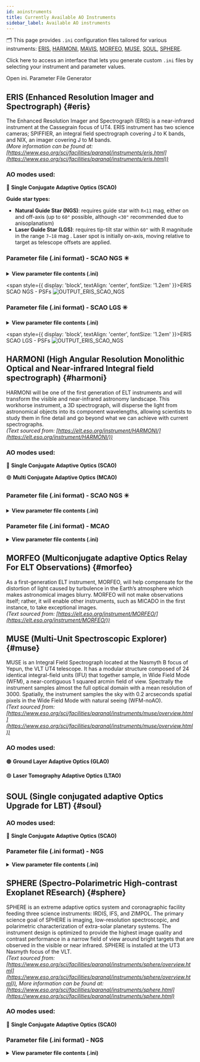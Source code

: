 ```yaml
---
id: aoinstruments
title: Currently Available AO Instruments
sidebar_label: Available AO instruments 
---
```


<!-- import IniGenerator from '@site/src/components/IniGenerator'; -->

🗂️ This page provides `.ini` configuration files tailored for various instruments: [ERIS](#eris), [HARMONI](#harmoni), [MAVIS](#mavis), [MORFEO](#morfeo), [MUSE](#muse), [SOUL](#soul), [SPHERE](#sphere).

Click here to access an interface that lets you generate custom `.ini` files by selecting your instrument and parameter values.


<div
  style={{ display: 'flex', justifyContent: 'center', alignItems:'center' }}
  >
  <Link to="/docs/orion/interactivetools" style={{
    display: 'inline-block',
    marginTop: '0.5rem',
    padding: '1.0rem 2.0rem',
    height: '3.5rem',
    verticalAlign: 'middle',
    backgroundColor: '#3578e5',
    color: '#fff',
    borderRadius: '0.5rem',
    textDecoration: 'none',
    fontWeight: 'bold',
    fontSize: '1.3rem',
    textAlign: 'center',
    lineHeight: 'normal',
  }}>
  Open ini. Parameter File Generator
  </Link>
</div>
<!-- <IniGenerator /> -->

## ERIS (Enhanced Resolution Imager and Spectrograph) {#eris}

The Enhanced Resolution Imager and Spectrograph (ERIS) is a near-infrared instrument at the Cassegrain focus of UT4. ERIS instrument has two science cameras; SPIFFIER, an integral field spectrograph covering J to K bands, and NIX, an imager covering J to M bands. <br />
_(More information can be found at: [https://www.eso.org/sci/facilities/paranal/instruments/eris.html](https://www.eso.org/sci/facilities/paranal/instruments/eris.html))_ <br />

### AO modes used:
🔵 **Single Conjugate Adaptive Optics (SCAO)** 

**Guide star types:**
- **Natural Guide Star (NGS)**: requires guide star with `R<11` mag, either on and off-axis (up to `60"` possible, although `<30"` recommended due to anisoplanatism)
- **Laser Guide Star (LGS)**: requires tip-tilt star within <code>60"</code> with R magnitude in the range `7–18` mag . Laser spot is initially on-axis, moving relative to target as telescope offsets are applied.

### Parameter file (.ini format) - SCAO NGS ✴️

<details>
  <summary><strong>View parameter file contents (.ini)</strong></summary>

<pre><code>
```python
[telescope]
TelescopeDiameter = 8.
ZenithAngle = 30.0
ObscurationRatio = 0.16
Resolution = 128
TechnicalFoV = 120

[atmosphere]
Wavelength = 500e-9
Seeing = 0.8
L0 = 22.0
Cn2Weights = [0.59, 0.02, 0.04, 0.06, 0.01, 0.05, 0.09, 0.04, 0.05, 0.05]
Cn2Heights = [30, 140, 281, 562, 1125, 2250, 4500, 7750, 11000, 14000]
WindSpeed = [6.6, 5.9, 5.1, 4.5, 5.1, 8.3, 16.3, 10.2, 14.3, 17.5]
WindDirection = [0., 0., 0., 0., 90., -90., -90., 90., 0., 0.]
r0_Value = 0
testWindspeed = 0

[sources_science]
Wavelength = [1.650e-06]
Zenith = [0.0]
Azimuth = [0.0]

[sources_HO]
Wavelength = [750e-9]
Zenith = [0.0]
Azimuth = [0.0]
Height = 0

[sensor_science]
PixelScale = 14
FieldOfView = 256

[sensor_HO]
WfsType = 'Shack-Hartmann'
Modulation = None
PixelScale = 832
FieldOfView = 6
Binning = 1
NumberPhotons = [100.0]
SigmaRON = 0.2
ExcessNoiseFactor = 2.0
Algorithm = 'wcog'
NumberLenslets = [40]
NoiseVariance = [None]

[DM]
NumberActuators = [40]
DmPitchs = [0.2]
DmHeights = [0.0]
AoArea = 'circle'

[RTC]
LoopGain_HO = 0.3
SensorFrameRate_HO = 1000.0
LoopDelaySteps_HO = 3
```
  </code></pre>
</details> 

<span style={{ display: 'block', textAlign: 'center', fontSize: '1.2em' }}>ERIS SCAO NGS - PSFs</span>
![OUTPUT_ERIS_SCAO_NGS](/img/output_eris_scao_ngs.png)

### Parameter file (.ini format) - SCAO LGS ✳️

<details>
  <summary><strong>View parameter file contents (.ini)</strong></summary>

<pre><code>
```python
[telescope]
TelescopeDiameter = 8.
ZenithAngle = 30.0
ObscurationRatio = 0.16
Resolution = 128
TechnicalFoV = 60

[atmosphere]
Wavelength = 500e-9
Seeing = 0.8
L0 = 22.0
Cn2Weights = [0.59, 0.02, 0.04, 0.06, 0.01, 0.05, 0.09, 0.04, 0.05, 0.05]
Cn2Heights = [30, 140, 281, 562, 1125, 2250, 4500, 7750, 11000, 14000]
WindSpeed = [6.6, 5.9, 5.1, 4.5, 5.1, 8.3, 16.3, 10.2, 14.3, 17.5]
WindDirection = [0., 0., 0., 0., 90., -90., -90., 90., 0., 0.]

[sources_science]
Wavelength = [1.650e-06]
Zenith = [0.0]
Azimuth = [0.0]

[sources_HO]
Wavelength = [589e-9]
Zenith = [0.0]
Azimuth = [0.0]
Height = 90000

[sources_LO]
Wavelength = [750e-09]
Zenith = [0.0]
Azimuth = [0.0]

[sensor_science]
PixelScale = 14
FieldOfView = 256

[sensor_HO]
WfsType = 'Shack-Hartmann'
Modulation = None
PixelScale = 832
FieldOfView = 6
Binning = 1
NumberPhotons = [100.0]
SigmaRON = 0.2
ExcessNoiseFactor = 2.0
Algorithm = 'cog'
NumberLenslets = [40]
NoiseVariance = [None]

[sensor_LO]
WfsType = 'Shack-Hartmann'
Modulation = None
PixelScale = 417
FieldOfView = 48
Binning = 1
NumberPhotons = [100.0]
SigmaRON = 0.2
Dark = 0.0
SkyBackground = 0.0
ExcessNoiseFactor = 2.0
NumberLenslets = [4]
NoiseVariance = [None]
WindowRadiusWCoG = 6
ThresholdWCoG = 0.0
NewValueThrPix = 0.0

[DM]
NumberActuators = [40]
DmPitchs = [0.2]
DmHeights = [0.0]
AoArea = 'circle'

[RTC]
LoopGain_HO = 0.3
LoopGain_LO = 'optimize'
SensorFrameRate_HO = 1000.0
LoopDelaySteps_HO = 3
SensorFrameRate_LO = 500.0
LoopDelaySteps_LO = 2
```
  </code></pre>
</details> 

<span style={{ display: 'block', textAlign: 'center', fontSize: '1.2em' }}>ERIS SCAO LGS - PSFs</span>
![OUTPUT_ERIS_SCAO_NGS](/img/output_eris_scao_lgs.png)

## HARMONI (High Angular Resolution Monolithic Optical and Near-infrared Integral field spectrograph) {#harmoni}

HARMONI will be one of the first generation of ELT instruments and will transform the visible and near-infrared astronomy landscape. This workhorse instrument, a 3D spectrograph, will disperse the light from astronomical objects into its component wavelengths, allowing scientists to study them in fine detail and go beyond what we can achieve with current spectrographs. <br/>
_(Text sourced from: [https://elt.eso.org/instrument/HARMONI/](https://elt.eso.org/instrument/HARMONI/))_ <br />

### AO modes used:
  🔵 **Single Conjugate Adaptive Optics (SCAO)** 

  🟣 **Multi Conjugate Adaptive Optics (MCAO)**

### Parameter file (.ini format) - SCAO NGS ✴️

<details>
  <summary><strong>View parameter file contents (.ini)</strong></summary>

<pre><code>
```python
[telescope]
; telescope diameter in meters - required
TelescopeDiameter = 39
; telescope zenith angle in degrees - optional - default: 0.0
ZenithAngle = 30.0
; pupil obstruction ratio due to the secondary in relative unites to the telescope diameter - optional - default: 0.0
ObscurationRatio = 0.28
; pupil resolution in pixels - required
Resolution = 400
; path to the pupil model in .fits file - optional (if provided, the pupil model is interpolated) - default: ''
PathPupil = '/P3/aoSystem/data/ELT_CALIBRATION/EELT480pp0.0813spider.fits'
; path to a map of static aberrations (nm) in .fits file - optional - default: ''
PathStaticOn = '/P3/aoSystem/data/ELT_CALIBRATION/CombinedError_Wavefront_nm.fits'
; path to a model of amplitude apodizaton of the electric field in the pupil in .fits file - optional - default: ''
TechnicalFoV       = 120                                     

[atmosphere]
r0_Value = 0
testWindspeed = 0
; wavelength of definition of atmosphere statistics  -  optional - default 500e-9
Wavelength = 500e-9
; seeing at zenith in arcsec- required
Seeing = 0.95
; Outer scale in meter - optional - default: 25.0
L0 = 25.0
; Relative contribution of each layer (sum=1) - optional -  default: [1.0]
Cn2Weights =  [0.46510001, 0.18929999, 0.18569999, 0.0698    , 0.02554   , 0.01123   , 0.01545   , 0.02729   , 0.00627   , 0.004438  ]
; altitude of layers in meters - optional -  default [0.0]
;Cn2Heights = [30, 140, 281, 562, 1125, 2250, 4500, 7750, 11000, 14000]
Cn2Heights = [82.04886699,   252.57894569,   722.807951  ,  2620.66789668, 5167.21882457,  8600.34998944, 11722.58516535, 14220.09282085, 17218.05749335, 21912.70746385]
; wind speed values for each layer in m/s - optional -  default [10.0]
WindSpeed = [6.6, 5.9, 5.1, 4.5, 5.1, 8.3, 16.3, 10.2, 14.3, 17.5]
; wind direction for each layer in degrees - optional -  default [0.0]
WindDirection = [0., 0., 0., 0., 90., -90., -90., 90., 0., 0.]

[sources_science]
;list of central wavelengths for each frame - required
Wavelength = [2200e-9]
;list of polar coordinates of the sciences sources; zenith in arcsec and azimuth in degrees - optional -  default: [0.0]
Zenith = [0.0]
Azimuth = [0.0]

[sources_HO]
;Sensing wavelength for HO modes in meters - required
Wavelength = 950e-9
;list of polar coordinates of the guide stars sources; zenith in arcsec and azimuth in degrees - optional - default [0.0]
Zenith = [0.0]
Azimuth = [0.0]
;altitude of the guide stars (0 if infinite) - optional - default: 0.0
Height = 0.0

[sensor_science]
;pixel/spaxel scale in mas - required
PixelScale = 4.0
;Field of view in pixel - optional - default: 150
FieldOfView = 640

[sensor_HO]
;WFS type - optional - default : Shack-Hartmann
WfsType = 'Pyramid'
;Spot modulation radius in lambda/D units for pyramid WFS - optional - default : None
Modulation = 3
;HO WFS pixel scale in [mas] - required
PixelScale = 220      
;Number of pixels per subaperture - required
FieldOfView = 600         
;binning factor - optional - default: 1
Binning = 1
;Flux return in [nph/frame/subaperture] - required
NumberPhotons = [150]    
;HO spot scale in [mas] - optional - defaut: [[0.0, 0.0, 0.0]]
SpotFWHM = [[0.0,0.0,0.0]]      
;Spectral bandwidth of the filter (imaging mode) - optional - default: 0.0
SpectralBandwidth = 0.0
;Transmittance at the considered wavelengths for polychromatic mode - optional - default: [1.0]
Transmittance = [1.0]
;Dispersion x/y at the considered wavelength in pixel. Must be the same size than Transmittance - optional - default: [[0.0,0.0]]
Dispersion = [[0.0],[0.0]]                  
;read-out noise std in [e-] - required
SigmaRON = 0.0               
; dark current[e-/s/pix] - optional - default: 0.0
Dark = 0.0
;Sky background [e-/s/pix] - optional - default: 0.0           
SkyBackground = 0.0
;Pixel gain - optional - default:1.0
Gain = 1.0  
;excess noise factor - optional - default: 2.0                     
ExcessNoiseFactor = 1.0 
;Number of WFS lenslets - required
NumberLenslets = [100]    
;Size of WFS lenslets in meters- optional
SizeLenslets = [0.4]                                                     
;Noise Variance in rd^2. If not empty, this value overwrites the analytical noise variance calculation - optional
NoiseVariance = [None]
;CoG computation algorithm - optional  -defaut:'wcog'
Algorithm = 'wcog' 
;Number of pixels for windiwing the low order WFS pixels - optional - default: 2      
WindowRadiusWCoG = 6
;Threshold Number of pixels for windowing the low order WFS pixels - optional - default: 0.0        
ThresholdWCoG = 0.0
;New value for pixels lower than threshold - optional - default: 0.0        
NewValueThrPix = 0.0

[DM]
;DM actuators pitch in meters - required
NumberActuators = [80]
;DM actuators pitch in meters - required
DmPitchs = [0.38]
;DM influence function model - optional - default: 'gaussian'
InfModel = 'gaussian'
;DM influence function model  mechanical coupling- optional - default: [0.2]
InfCoupling = [0.2]
;DM altitude in m - optional - default: [0.0]
DmHeights = [600.0] 
;Zenith position in arcsec - optional - default: [0.0]
OptimizationZenith = [0] 
;Azimuth in degrees - optional - default: [0.0]
OptimizationAzimuth = [0] 
;Weights - optional - default: [1.0]
OptimizationWeight  = [1]   
;Matrix Conditioning - optional - default: 1e2
OptimizationConditioning = 1.0e2 
; Number of reconstructed layers for tomographic systems - optional - default: 10
NumberReconstructedLayers= 10
;Shape of the AO-corrected area - optional - default: 'circle'
AoArea = 'circle'

[RTC]
;HO Loop gain - required
LoopGain_HO = 0.8                                
;HO loop frequency in [Hz] - required
SensorFrameRate_HO = 500.0
;HO loop frame delay - required
LoopDelaySteps_HO = 1
```
  </code></pre>
</details> 


### Parameter file (.ini format) - MCAO

<details>
  <summary><strong>View parameter file contents (.ini)</strong></summary>
<pre><code>
```python
[telescope]
; telescope diameter in meters - required
TelescopeDiameter = 39
; telescope zenith angle in degrees - optional - default: 0.0
ZenithAngle = 30.0
; pupil obstruction ratio due to the secondary in relative unites to the telescope diameter - optional - default: 0.0
ObscurationRatio = 0.28
; pupil resolution in pixels - required
Resolution = 320
; path to the pupil model in .fits file - optional (if provided, the pupil model is interpolated) - default: ''
PathPupil = '/aoSystem/data/ELT_CALIBRATION/EELT480pp0.0813spider.fits'
; path to a map of static aberrations (nm) in .fits file - optional - default: ''
PathStaticOn = '/aoSystem/data/ELT_CALIBRATION/CombinedError_Wavefront_nm.fits'
; path to a model of amplitude apodizaton of the electric field in the pupil in .fits file - optional - default: ''
PathApodizer = ''
; path to a model of a basis of modes to describe addtionnal static aberrations - optional - default: ''
PathStatModes = '' 
; pupil angle in degrees - optional - default: 0.0
PupilAngle = 0.0

[atmosphere]
; wavelength of definition of atmosphere statistics  -  optional - default 500e-9
Wavelength = 500e-9
; seeing at zenith in arcsec- required
Seeing = 0.8
; Outer scale in meter - optional - default: 25.0
L0 = 25.0
; Relative contribution of each layer (sum=1) - optional -  default: [1.0]
Cn2Weights = [0.24200001, 0.12, 0.09689999, 0.059, 0.0473, 0.0473, 0.0473, 0.0473, 0.0399, 0.0324, 0.0162, 0.026099999, 0.0156, 0.0104, 0.01, 0.012, 0.00401, 0.0139999995, 0.012999999, 0.00701, 0.016, 0.025899999, 0.0191, 0.00987, 0.00617, 0.00401, 0.00247, 0.0021600001, 0.00185, 0.0013600001, 0.0011100001, 0.00061700004, 0.000926, 0.00049400004, 0.000432]
Cn2Heights = [30.0, 90.0, 150.0, 200.0, 245.0, 300.0, 390.0, 600.0, 1130.0, 1880.0, 2630.0, 3500.0, 4500.0, 5500.0, 6500.0, 7500.0, 8500.0, 9500.0, 10500.0, 11500.0, 12500.0, 13500.0, 14500.0, 15500.0, 16500.0, 17500.0, 18500.0, 19500.0, 20500.0, 21500.0, 22500.0, 23500.0, 24500.0, 25500.0, 26500.0]
WindSpeed = [5.5, 5.5, 5.1, 5.5, 5.6, 5.7, 5.8, 6.0, 6.5, 7.0, 7.5, 8.5, 9.5, 11.5, 17.5, 23.0, 26.0, 29.0, 32.0, 27.0, 22.0, 14.5, 9.5, 6.3, 5.5, 6.0, 6.5, 7.0, 7.5, 8.0, 8.5, 9.0, 9.5, 10.0, 10.0]
WindDirection = [-19.571825, -174.84338, 29.129595, -28.166183, 132.83495, 156.3262, -28.166183, -0.09125132, 23.40001, -142.75775, -43.63604, 22.827053, -60.824783, 32.56734, 115.64621, -150.20619, 96.165665, -23.009567, -113.5369, -123.85014, 18.243393, -116.97463, 33.713253, -10.404495, 174.08789, 167.21242, -40.771255, -163.95717, 109.91663, 8.503107, -37.33351, 166.63948, -69.99211, 73.82028, -111.81802]

[sources_science]
;list of central wavelengths for each frame - required
Wavelength = [2200e-9]
;list of polar coordinates of the sciences sources; zenith in arcsec and azimuth in degrees - optional -  default: [0.0]
Zenith = [0]  
Azimuth = [0]   

[sources_HO]
;Sensing wavelength for HO modes in meters - required
Wavelength = 589e-9
;list of polar coordinates of the guide stars sources; zenith in arcsec and azimuth in degrees - optional - default [0.0]
Zenith = [34.0, 34.0, 34.0, 34.0, 34.0, 34.0]
Azimuth = [0 , 60, 120, 180, 240, 300]
;altitude of the guide stars (0 if infinite) - optional - default: 0.0
Height = 90e3

[sources_LO]
;Sensing wavelength for HO modes in meters - required
Wavelength = 850e-9
;list of polar coordinates of the guide stars sources; zenith in arcsec and azimuth in degrees - optional - default [0.0]
Zenith = [0.0,30,20]
Azimuth = [0.0,120,90]

[sensor_science]
;pixel/spaxel scale in mas - required
PixelScale = 4.0
;Field of view in pixel - optional - default: 150
FieldOfView = 640
;binning factor - optional - default: 1
Binning = 1
;Detected flux in [nph/frame/subaperture] - optional - default: 1500        
NumberPhotons = [1500]
;HO spot scale in [mas] - optional - defaut: [[0.0, 0.0, 0.0]]
SpotFWHM = [[4.0, 4.0, 0.0]]   
;Spectral bandwidth of the filter (imaging mode) - optional - default: 0.0
; wavelength are setup as a linear grid from ScienceWavelength - SpectralBandwidth to ScienceWavelength + SpectralBandwidth with a number of bins defined from the length of the Transmittance field
SpectralBandwidth = 0.0
;Transmittance at the considered wavelengths for polychromatic mode - optional - default: [1.0]
Transmittance = [1.0]
;Dispersion x/y at the considered wavelength in pixel. Must be the same size than Transmittance - optional - default: [[0.0],[0.0]]
Dispersion = [[0.0],[0.0]]
;ron in [e-] - optionnal - default: 0.0
SigmaRON = [0.0]
; dark current[e-/s/pix] - optional - default: 0.0
Dark = 0.0
;Sky background [e-/s/pix] - optional - default: 0.0           
SkyBackground = 0.0
;Pixel gain - optional - default:1.0
Gain = 1.0
;excess noise factor - optional - default: 1.0                     
ExcessNoiseFactor = 1.0 

[sensor_HO]
;WFS type - optional - default : Shack-Hartmann
WfsType = 'Shack-Hartmann'
;Spot modulation radius in lambda/D units for pyramid WFS - optional - default : None
Modulation = None
;HO WFS pixel scale in [mas] - required
PixelScale = 1214      
;Number of pixels per subaperture - required
FieldOfView = 592         
;binning factor - optional - default: 1
Binning = 1    
;Flux return in [nph/frame/subaperture] - required
NumberPhotons = [500,500,500,500,500,500]    
;HO spot scale in [mas] - optional - defaut: [[0.0, 0.0, 0.0]]
SpotFWHM = [[0.0,0.0,0.0]]      
;Spectral bandwidth of the filter (imaging mode) - optional - default: 0.0
SpectralBandwidth = 0.0
;Transmittance at the considered wavelengths for polychromatic mode - optional - default: [1.0]
Transmittance = [1.0]
;Dispersion x/y at the considered wavelength in pixel. Must be the same size than Transmittance - optional - default: [[0.0,0.0]]
Dispersion = [[0.0],[0.0]]                  
;read-out noise std in [e-] - required
SigmaRON = 3   
; dark current[e-/s/pix] - optional - default: 0.0
Dark = 0.0
;Sky background [e-/s/pix] - optional - default: 0.0           
SkyBackground = 0.0
;Pixel gain - optional - default:1.0
Gain = 1.0  
;excess noise factor - optional - default: 2.0                     
ExcessNoiseFactor = 1.0 
;Number of WFS lenslets - required
NumberLenslets = [74,74,74,74,74,74]     
;Number of WFS lenslets - required
SizeLenslets = [0.4,0.4,0.4,0.4,0.4,0.4]                                                    
;Noise Variance in rd^2. If not empty, this value overwrites the analytical noise variance calculation - optional
NoiseVariance = [None]
;CoG computation algorithm - optional  -defaut:'wcog'
Algorithm = 'wcog' 
;Number of pixels for windiwing the low order WFS pixels - optional - default: 2      
WindowRadiusWCoG = 6
;Threshold Number of pixels for windowing the low order WFS pixels - optional - default: 0.0        
ThresholdWCoG = 0.0
;New value for pixels lower than threshold - optional - default: 0.0        
NewValueThrPix = 0.0
 
[sensor_LO]
;LO WFS pixel scale in [mas] - required
PixelScale = 40.0
;Number of pixels per subaperture - required 
FieldOfView = 200 
;binning factor - optional - default: 1
Binning = 1   
;detected flux in [nph/frame/subaperture] - required           
NumberPhotons = [200] 
;HO spot scale in [mas] - optional - defaut: [[0.0, 0.0, 0.0]]
SpotFWHM = [[0.0,0.0,0.0]]   
;ron in [e-] - optional - default: 0.0        
SigmaRON = 0.0   
;dark current[e-/s/pix] - optional - default: 0.0        
Dark = 0.0
;sky background [e-/s/pix] - optional - default: 0.0          
SkyBackground = 0.0
;Pixel gain - optional - default:1.0
Gain = 1.0  
;excess noise factor - optional - default: 2.0                     
ExcessNoiseFactor = 1.0 
;number of WFS lenslets - required
NumberLenslets = [1]
;CoG computation algorithm - optional  - default:'wcog'
Algorithm = 'wcog' 
;Number of pixels for windiwing the low order WFS pixels - optional - default: 2      
WindowRadiusWCoG = 2
;Threshold Number of pixels for windowing the low order WFS pixels - optional - default: 0.0        
ThresholdWCoG = 0.0
;New value for pixels lower than threshold - optional - default: 0.0        
NewValueThrPix = 0.0

[DM]
;DM actuators pitch in meters - required
NumberActuators = [80]
;DM actuators pitch in meters - required
DmPitchs = [0.37]
;DM influence function model - optional - default: 'gaussian'
InfModel = 'gaussian'
;DM influence function model  mechanical coupling- optional - default: [0.2]
InfCoupling = [0.4]
;DM altitude in m - optional - default: [0.0]
DmHeights = [600.0] 
;Zenith position in arcsec - optional - default: [0.0]
OptimizationZenith = [0] 
;Azimuth in degrees - optional - default: [0.0]
OptimizationAzimuth = [0] 
;Weights - optional - default: [1.0]
OptimizationWeight  = [1]   
;Matrix Conditioning - optional - default: 1e2
OptimizationConditioning = 1.0e2 
; Number of reconstructed layers for tomographic systems - optional - default: 10
NumberReconstructedLayers= 9
;Shape of the AO-corrected area - optional - default: 'circle'
AoArea = 'circle'

[RTC]
;HO Loop gain - required
LoopGain_HO = 0.5                                   
;HO loop frequency in [Hz] - required
SensorFrameRate_HO = 500.0
;HO loop frame delay - required
LoopDelaySteps_HO = 2   
; LO loop gain - optional - default: Nome
LoopGain_LO = 0.5
;Loop frequency in Hz  - optional - default: None
SensorFrameRate_LO = 500.0
;Corresponding delays (in frames)  - optional - default: None
LoopDelaySteps_LO = 2
```
  </code></pre>
</details> 


## MAVIS {#mavis}

## MICADO (Multi-AO Imaging Camera for Deep Observations) {#micado}

A first-generation ELT instrument, MICADO will take high-resolution images of the Universe at near-infrared wavelengths. This makes the instrument ideal for identifying exoplanets, but also for resolving individual stars in other galaxies and investigating the mysterious centre of the Milky Way. <br />
_(Text sourced from: [https://elt.eso.org/instrument/MICADO/](https://elt.eso.org/instrument/MICADO/))_ <br />

### AO mode used (AO) :
🔵 **Single Conjugate Adaptive Optics (SCAO)**


### Parameter file (.ini format) - SCAO NGS

<details>
  <summary><strong>View parameter file contents (.ini)</strong></summary>

<pre><code>
```python
[telescope]
; telescope diameter in meters - required
TelescopeDiameter = 38.5
; telescope zenith angle in degrees - optional - default: 0.0
ZenithAngle = 30.0
; pupil obstruction ratio due to the secondary in relative unites to the telescope diameter - optional - default: 0.0
ObscurationRatio = 0.28
; pupil resolution in pixels - required
Resolution = 480
; path to the pupil model in .fits file - optional (if provided, the pupil model is interpolated) - default: ''
PathPupil = 'tiptop/data/EELT480pp0.0803m_obs0.283_spider2023.fits'
; path to a map of static aberrations (nm) in .fits file - optional - default: ''
; 44 nm RMS static WF error from M1 (ESO datapackage version 2)
PathStaticOn = 'tiptop/data/ELT_M1_static_wfe_480px.fits'
#zCoefStaticOn = [0,0,1000]
; path to a model of amplitude apodizaton of the electric field in the pupil in .fits file - optional - default: ''
PathApodizer = ''
; path to a model of a basis of modes to describe addtionnal static aberrations - optional - default: ''
PathStatModes = '' 
; pupil angle in degrees - optional - default: 0.0
PupilAngle = 0.0
; ELT tip & tilt wind shake when wind speed on M2 is 8 m/s
windPsdFile = 'tiptop/data/morfeo_windshake8ms_psd_2022_1k.fits'
TechnicalFoV = 10
; additional error budget coming from sources not included in the simulation
; M1 missing segments + M1 reflectivity + NCPA
; see Vidal+ 2022
extraErrorNm = 50
; jitter_FWHM --> 10 nm RMS tip error is 0.505arcesc for a 38.5 m pupil
; extra error on tip/tilt 138 nm (6.9706) to consider tilt error due to windshake and vibrations
; see Vidal+ 2022
#jitter_FWHM = 6.9706
; 65 nm RMS
jitter_FWHM = 3.26

[atmosphere]
; wavelength of definition of atmosphere statistics  -  optional - default 500e-9
Wavelength = 500e-9
; seeing at zenith in arcsec- required
Seeing = 0.65
L0 = 25.0
Cn2Heights = [30.0000, 90.0000, 150.000, 200.000, 245.000, 300.000, 390.000, 600.000, 1130.00, 1880.00, 2630.00, 3500.00, 4500.00, 5500.00, 6500.00, 7500.00, 8500.00, 9500.00, 10500.0, 11500.0, 12500.0, 13500.0, 14500.0, 15500.0, 16500.0, 17500.0, 18500.0, 19500.0, 20500.0, 21500.0, 22500.0, 23500.0, 24500.0, 25500.0, 26500.0]      
Cn2Weights = [0.241954, 0.119977, 0.0968817, 0.0589889, 0.0472911, 0.0472911, 0.0472911, 0.0472911, 0.0398925, 0.0323939, 0.0161969, 0.0260951, 0.0155971, 0.0103980, 0.00999811, 0.0119977, 0.00400924, 0.0139974, 0.0129975, 0.00700868, 0.0159970, 0.0258951, 0.0190964, 0.00986813, 0.00616883, 0.00400924, 0.00246953, 0.00215959, 0.00184965, 0.00135974, 0.00110979, 0.000616883, 0.000925825, 0.000493907, 0.000431918]
WindSpeed = [5.5, 5.5, 5.1, 5.5, 5.6, 5.7, 5.8, 6.0, 6.5, 7.0, 7.5, 8.5, 9.5, 11.5, 17.5, 23.0, 26.0, 29.0, 32.0, 27.0, 22.0, 14.5, 9.5, 6.3, 5.5, 6.0, 6.5, 7.0, 7.5, 8.0, 8.5, 9.0, 9.5, 10.0, 10.0]
WindDirection = [0, -180, 0, 0, 90, 180, 0, 0, 0, -180, 0, 0, -90, 0, 90, -180, 90, 0, -90, -90, 0, -90, 0, 0, 180, 180, 0, -180, 90, 0, 0, 180, -90, 90, -90]

[sources_science]
;list of central wavelengths for each frame - required (currenlty only a list of one value is supported)
Wavelength = [2200e-9]
;list of polar coordinates of the sciences sources; zenith in arcsec and azimuth in degrees - optional -  default: [0.0]
Zenith = [0.0]
Azimuth = [0.0]

[sources_HO]
;Sensing wavelength for HO modes in meters - required
Wavelength = 700e-9
;list of polar coordinates of the guide stars sources; zenith in arcsec and azimuth in degrees - optional - default [0.0]
Zenith = [0.0]
Azimuth = [0.0]
;altitude of the guide stars (0 if infinite) - optional - default: 0.0
Height = 0.0

[sensor_science]
;pixel/spaxel scale in mas - required
PixelScale = 4
FieldOfView = 2048

[sensor_HO]
;WFS type - optional - default : Shack-Hartmann
WfsType = 'Pyramid'
;Spot modulation radius in lambda/D units for pyramid WFS - optional - default : None
Modulation = 3
;HO WFS pixel scale in [mas] - required
PixelScale = 220      
;Number of pixels per subaperture - required
FieldOfView = 2  
;binning factor - optional - default: 1
Binning = 1
;Flux return in [nph/frame/subaperture] - required
NumberPhotons = [1000]                     
;read-out noise std in [e-] - required
SigmaRON = 0.2              
;excess noise factor - optional - default: 2.0                     
ExcessNoiseFactor = 2.0 
;Number of WFS lenslets - required
NumberLenslets = [90]    
;Size of WFS lenslets in meters- optional
SizeLenslets = [0.4]                                                     

 
[DM]
;DM actuators pitch in meters - required
NumberActuators = [80]
;DM actuators pitch in meters - required
DmPitchs = [0.5]
;DM influence function model - optional - default: 'gaussian'
InfModel = 'gaussian'
;DM influence function model  mechanical coupling- optional - default: [0.2]
InfCoupling = [0.2]
;DM altitude in m - optional - default: [0.0]
DmHeights = [600.0] 
;Zenith position in arcsec - optional - default: [0.0]
OptimizationZenith = [0] 
;Azimuth in degrees - optional - default: [0.0]
OptimizationAzimuth = [0] 
;Weights - optional - default: [1.0]
OptimizationWeight  = [1]   
;Matrix Conditioning - optional - default: 1e2
OptimizationConditioning = 1.0e2 
; Number of reconstructed layers for tomographic systems - optional - default: 10
NumberReconstructedLayers= 10
;Shape of the AO-corrected area - optional - default: 'circle'
AoArea = 'circle'

[RTC]
;HO Loop gain - required
LoopGain_HO = 0.5                               
;HO loop frequency in [Hz] - required
SensorFrameRate_HO = 500.0
;HO loop frame delay - required
LoopDelaySteps_HO = 2   
```
  </code></pre>
</details> 

## MORFEO (Multiconjugate adaptive Optics Relay For ELT Observations) {#morfeo}

As a first-generation ELT instrument, MORFEO, will help compensate for the distortion of light caused by turbulence in the Earth’s atmosphere which makes astronomical images blurry. MORFEO will not make observations itself; rather, it will enable other instruments, such as MICADO in the first instance, to take exceptional images. <br />
_(Text sourced from: [https://elt.eso.org/instrument/MORFEO/](https://elt.eso.org/instrument/MORFEO/))_

## MUSE (Multi-Unit Spectroscopic Explorer) {#muse}

MUSE is an Integral Field Spectrograph located at the Nasmyth B focus of Yepun, the VLT UT4 telescope. It has a modular structure composed of 24 identical integral-field units (IFU) that together sample, in Wide Field Mode (WFM), a near-contiguous 1 squared arcmin field of view. Spectrally the instrument samples almost the full optical domain with a mean resolution of 3000. Spatially, the instrument  samples the sky with 0.2 arcseconds spatial pixels in the Wide Field Mode with natural seeing (WFM-noAO). <br />
_(Text sourced from: [https://www.eso.org/sci/facilities/paranal/instruments/muse/overview.html](https://www.eso.org/sci/facilities/paranal/instruments/muse/overview.html))_

### AO modes used:
🟤 **Ground Layer Adaptive Optics (GLAO)**

🟢 **Laser Tomography Adaptive Optics (LTAO)**


## SOUL (Single conjugated adaptive Optics Upgrade for LBT) {#soul}

### AO modes used:
🔵 **Single Conjugate Adaptive Optics (SCAO)**

### Parameter file (.ini format) - NGS

<details>
  <summary><strong>View parameter file contents (.ini)</strong></summary>

<pre><code>
```python
[telescope]
TelescopeDiameter = 8.222
ZenithAngle = 30.0
ObscurationRatio = 0.111
Resolution = 150
TechnicalFoV = 10

[atmosphere]
Wavelength = 500e-9
Seeing = 0.8
L0 = 40.0
Cn2Weights = [0.70, 0.06, 0.14, 0.10]
Cn2Heights = [119.,  837., 3045., 12780.]
WindSpeed = [5., 10., 30., 20.]
WindDirection = [0., 0., 0., 0.]

[sources_science]
Wavelength = [2150e-9]
Zenith = [0.0]
Azimuth = [0.0]

[sources_HO]
Wavelength = 750e-9
Zenith = [0.0]
Azimuth = [0.0]
Height = 0.0

[sensor_science]
PixelScale = 14.9
FieldOfView = 256

[sensor_HO]
WfsType = 'Pyramid'
Modulation = 3
PixelScale = 1000      
FieldOfView = 2  
NumberPhotons = [10]    
SigmaRON = 0.0               
ExcessNoiseFactor = 2.0 
NumberLenslets = [40]    
SizeLenslets = [0.2]  
NoiseVariance = [None]

[DM]
NumberActuators = [30]
DmPitchs = [0.275]
DmHeights = [0.0] 
AoArea = 'circle'

[RTC]
LoopGain_HO = 0.3                               
SensorFrameRate_HO = 1700.0
LoopDelaySteps_HO = 3  
``` 
  </code></pre>
</details>

## SPHERE (Spectro-Polarimetric High-contrast Exoplanet REsearch) {#sphere}

SPHERE is an extreme adaptive optics system and coronagraphic facility feeding three science instruments: IRDIS, IFS, and ZIMPOL. The primary science goal of SPHERE is imaging, low-resolution spectroscopic, and polarimetric characterization of extra-solar planetary systems. The instrument design is optimized to provide the highest image quality and contrast performance in a narrow field of view around bright targets that are observed in the visible or near infrared. SPHERE is installed at the UT3 Nasmyth focus of the VLT. <br />
_(Text sourced from: [https://www.eso.org/sci/facilities/paranal/instruments/sphere/overview.html](https://www.eso.org/sci/facilities/paranal/instruments/sphere/overview.html)), More information can be found at: [https://www.eso.org/sci/facilities/paranal/instruments/sphere.html](https://www.eso.org/sci/facilities/paranal/instruments/sphere.html)_ <br />

### AO modes used:
🔵 **Single Conjugate Adaptive Optics (SCAO)**

### Parameter file (.ini format) - NGS

<details>
  <summary><strong>View parameter file contents (.ini)</strong></summary>

 <pre><code>
```python
[telescope]
TelescopeDiameter = 8.0
ZenithAngle = 30.0
ObscurationRatio = 0.16
Resolution = 128
TechnicalFoV=10

[atmosphere]
Wavelength = 500e-9
Seeing = 0.7
L0 = 22.0
Cn2Weights = [0.59, 0.02, 0.04, 0.06, 0.01, 0.05, 0.09, 0.04, 0.05, 0.05]
Cn2Heights = [30, 140, 281, 562, 1125, 2250, 4500, 7750, 11000, 14000]
WindSpeed = [6.6, 5.9, 5.1, 4.5, 5.1, 8.3, 16.3, 10.2, 14.3, 17.5]
WindDirection = [0., 0., 0., 0., 90., -90., -90., 90., 0., 0.]
r0_Value=0
testWindspeed=0

[sources_science]
Wavelength = [1.65e-06]
Zenith = [0.0]
Azimuth = [0.0]

[sources_HO]
Wavelength = 7e-07
Zenith = [0.0]
Azimuth = [0.0]
Height = 0.0

[sensor_science]
PixelScale = 12.25
FieldOfView = 256

[sensor_HO]
WfsType = 'Shack-Hartmann'
Modulation = None
PixelScale = 417
FieldOfView = 6
NumberPhotons = [20.0]
SigmaRON = 0.2
ExcessNoiseFactor = 2.0
Algorithm = 'wcog'
NumberLenslets = [40]
NoiseVariance = [None]

[DM]
NumberActuators = [40]
DmPitchs = [0.2]
DmHeights = [0.0]
AoArea = 'square'

[RTC]
LoopGain_HO = 0.3
SensorFrameRate_HO = 1380.0
LoopDelaySteps_HO = 3
```
  </code></pre>
</details>


